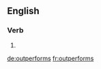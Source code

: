 ==English==

===Verb===
{{head|en|verb form}}

# {{en-third-person singular of|outperform}}

[[de:outperforms]]
[[fr:outperforms]]